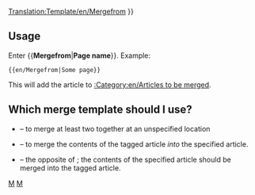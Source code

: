 [[Translation:Template/en/Mergefrom]]
<noinclude></noinclude>
{{en/ambox| type  = move
| image = mergefrom.png
| text  =  
{{#IF: {{{1|}}} |
It has been suggested that <!--
                            -->
''[[:en/{{NAMESPACE}}/{{{1}}}|{{{1}}}]]'' be <span class="plainlinks">[http://en.wikipedia.org/wiki/Wikipedia:Merging merged]</span> into this article or section. ([[:en/{{NAMESPACE}} talk/{{{1}}}|Discuss]]) 
|
No page name was supplied, fix this or remove the template}} }}<includeonly>{{{2|[[Category:en/Articles to be merged|{{PAGENAME}}]]}}}</includeonly><noinclude>

==Usage==
Enter <nowiki>{{</nowiki>'''Mergefrom'''|'''Page name'''<nowiki>}}</nowiki>. Example:
<pre>{{en/Mergefrom|Some page}}</pre>
This will add the article to [[:Category:en/Articles to be merged]].

== Which merge template should I use? ==
* {{en/s|Merge}} &ndash; to merge at least two together at an unspecified location
* {{en/s|Mergeto}} &ndash; to merge the contents of the tagged article ''into'' the specified article.
* {{en/s|Mergefrom}} &ndash; the opposite of {{en/s|Mergeto}}; the contents of the specified article should be merged into the tagged article.

[[Category:en/Templates|M]][[Category:en/Message boxes|M]]</noinclude>